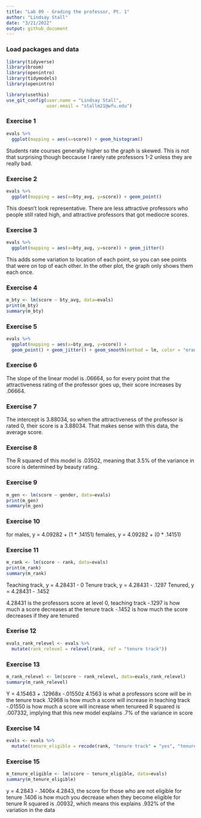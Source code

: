 ```yaml
---
title: "Lab 09 - Grading the professor, Pt. 1"
author: "Lindsay Stall"
date: "3/21/2022"
output: github_document
---
```


### Load packages and data

```r
library(tidyverse) 
library(broom)
library(openintro)
library(tidymodels)
library(openintro)
```


```r
library(usethis)
use_git_config(user.name = "Lindsay Stall", 
               user.email = "stallm21@wfu.edu")
```

### Exercise 1
```r
evals %>%
  ggplot(mapping = aes(x=score)) + geom_histogram()
```

Students rate courses generally higher so the graph is skewed. This is not that surprising though beccause I rarely rate professors 1-2 unless they are really bad.

### Exercise 2
```r
evals %>%
  ggplot(mapping = aes(x=bty_avg, y=score)) + geom_point()
```
This doesn't look representative. There are less attractive professors who people still rated high, and attractive professors that got mediocre scores.

### Exercise 3
```r
evals %>%
  ggplot(mapping = aes(x=bty_avg, y=score)) + geom_jitter()
```
This adds some variation to location of each point, so you can see points that were on top of each other. In the other plot, the graph only shows them each once. 

### Exercise 4
```r
m_bty <- lm(score ~ bty_avg, data=evals)
print(m_bty)
summary(m_bty)
```

### Exercise 5
```r
evals %>%
  ggplot(mapping = aes(x=bty_avg, y=score)) + 
  geom_point() + geom_jitter() + geom_smooth(method = lm, color = "orange", se = FALSE)
```
### Exercise 6
The slope of the linear model is .06664, so for every point that the attractiveness rating of the professor goes up, their score increases by .06664.

### Exercise 7
The intercept is 3.88034, so when the attractiveness of the professor is rated 0, their score is a 3.88034. That makes sense with this data, the average score. 

### Exercise 8
The R squared of this model is .03502, meaning that 3.5% of the variance in score is determined by beauty rating.

### Exercise 9

```r
m_gen <- lm(score ~ gender, data=evals)
print(m_gen)
summary(m_gen)
```

### Exercise 10

for males, y = 4.09282 + (1 * .14151)
females, y = 4.09282 + (0 * .14151)

### Exercise 11
```r
m_rank <- lm(score ~ rank, data=evals)
print(m_rank)
summary(m_rank)
```

Teaching track, y = 4.28431 - 0
Tenure track, y = 4.28431 - .1297
Tenured, y = 4.28431 - .1452

4.28431 is the professors score at level 0, teaching track
-.1297 is how much a score decreases at the tenure track
-.1452 is how much the score decreases if they are tenured

### Exerise 12

```r
evals_rank_relevel <- evals %>%
  mutate(rank_relevel = relevel(rank, ref = "tenure track"))
```


### Exercise 13

```r
m_rank_relevel <- lm(score ~ rank_relevel, data=evals_rank_relevel)
summary(m_rank_relevel)
```

Y = 4.15463 + .12968x -.01550z
4.1563 is what a professors score will be in the tenure track
.12968 is how much a score will increase in teaching track
-.01550 is how much a score will increase when tenureed
R squared is .007332, implying that this new model explains .7% of the variance in score

### Exercise 14
```r
evals <- evals %>%
  mutate(tenure_eligible = recode(rank, "tenure track" = "yes", "tenured" = "yes", "teaching" = "no"))
```


### Exercise 15

```r
m_tenure_eligible <- lm(score ~ tenure_eligible, data=evals)
summary(m_tenure_eligible)
```


y = 4.2843 - .1406x
4.2843, the score for those who are not eligible for tenure
.1406 is how much you decrease when they become eligible for tenure
R squared is .00932, which means this explains .932% of the variation in the data
